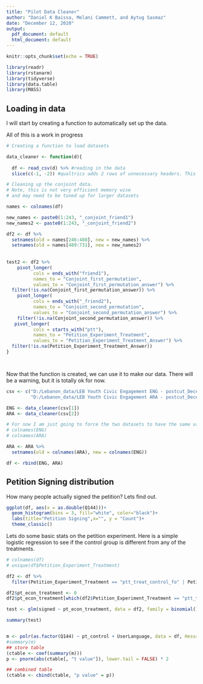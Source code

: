 ```yaml
---
title: "Pilot Data Cleaner"
author: "Daniel K Baissa, Melani Cammett, and Aytug Sasmaz"
date: "December 12, 2020"
output:
  pdf_document: default
  html_document: default
---
```


```r
knitr::opts_chunk$set(echo = TRUE)

library(readr)
library(rstanarm)
library(tidyverse)
library(data.table)
library(MASS)
```

## Loading in data

I will start by creating a function to automatically set up the data.

All of this is a work in progress
```r
# Creating a function to load datasets

data_cleaner <- function(d){
 
  df <- read_csv(d) %>% #reading in the data
  slice(c(-1, -2)) #qualtrics adds 2 rows of unnecessary headers. This removes them.

# Cleaning up the conjoint data. 
# Note, this is not very efficient memory wise 
# and may need to be tuned up for larger datasets

names <- colnames(df)

new_names <- paste0(1:243, "_conjoint_friend1")
new_names2 <- paste0(1:243, "_conjoint_friend2")

df2 <- df %>% 
  setnames(old = names[246:488], new = new_names) %>%
  setnames(old = names[489:731], new = new_names2)
    
  
test2 <- df2 %>%  
    pivot_longer(
          cols = ends_with("friend1"),
          names_to = "Conjoint_first_permutation",
          values_to = "Conjoint_first_permutation_answer") %>%
  filter(!is.na(Conjoint_first_permutation_answer)) %>%  
    pivot_longer(
          cols = ends_with("_friend2"),
          names_to = "Conjoint_second_permutation",
          values_to = "Conjoint_second_permutation_answer") %>%
    filter(!is.na(Conjoint_second_permutation_answer)) %>%
   pivot_longer(
          cols = starts_with("ptt"),
          names_to = "Petition_Experiment_Treatment",
          values_to = "Petition_Experiment_Treatment_Answer") %>%
  filter(!is.na(Petition_Experiment_Treatment_Answer))
}




```


Now that the function is created, we can use it to make our data.
There will be a warning, but it is totally ok for now.

```r

csv <- c("D:/Lebanon_data/LEB Youth Civic Engagement ENG - postcut_December 11, 2020_21.29.csv",
         "D:/Lebanon_data/LEB Youth Civic Engagement ARA - postcut_December 11, 2020_22.09.csv")

ENG <- data_cleaner(csv[1])
ARA <- data_cleaner(csv[2])

# For now I am just going to force the two datasets to have the same variable names
# colnames(ENG)
# colnames(ARA)

ARA <- ARA %>% 
  setnames(old = colnames(ARA), new = colnames(ENG)) 

df <- rbind(ENG, ARA)


```


## Petition Signing distribution 

How many people actually signed the petition?
Lets find out. 

```r

ggplot(df, aes(x = as.double(Q144)))+
  geom_histogram(bins = 3, fill="white", color="black")+
  labs(title="Petition Signing",x="", y = "Count")+
  theme_classic()

```

Lets do some basic stats on the petition experiment. 
Here is a simple logistic regression to see if the control group is different from any of the treatments. 

```r

# colnames(df)
# unique(df$Petition_Experiment_Treatment)

df2 <- df %>% 
  filter(Petition_Experiment_Treatment == "ptt_treat_control_fo" | Petition_Experiment_Treatment == "ptt_treat_eco_foll")

df2$pt_econ_treatment <- 0
df2$pt_econ_treatment[which(df2$Petition_Experiment_Treatment == "ptt_treat_eco_foll")] <- 1

test <- glm(signed ~ pt_econ_treatment, data = df2, family = binomial())

summary(test)



```


```r
m <- polr(as.factor(Q144) ~ pt_control + UserLanguage, data = df, Hess=TRUE)
#summary(m)
## store table
(ctable <- coef(summary(m)))
p <- pnorm(abs(ctable[, "t value"]), lower.tail = FALSE) * 2

## combined table
(ctable <- cbind(ctable, "p value" = p))
```

